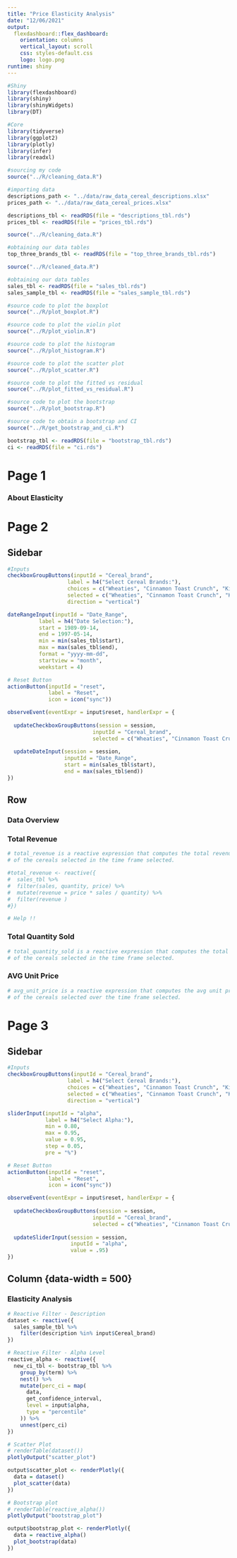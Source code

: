```yaml
---
title: "Price Elasticity Analysis"
date: "12/06/2021"
output: 
  flexdashboard::flex_dashboard:
    orientation: columns
    vertical_layout: scroll
    css: styles-default.css
    logo: logo.png
runtime: shiny
---
```


```r
#Shiny
library(flexdashboard)
library(shiny)
library(shinyWidgets)
library(DT)

#Core
library(tidyverse)
library(ggplot2)
library(plotly)
library(infer)
library(readxl)
```

```r
#sourcing my code
source("../R/cleaning_data.R")

#importing data
descriptions_path <- "../data/raw_data_cereal_descriptions.xlsx"
prices_path <- "../data/raw_data_cereal_prices.xlsx"

descriptions_tbl <- readRDS(file = "descriptions_tbl.rds")
prices_tbl <- readRDS(file = "prices_tbl.rds")
```

```r
source("../R/cleaning_data.R")

#obtaining our data tables
top_three_brands_tbl <- readRDS(file = "top_three_brands_tbl.rds")
```

```r
source("../R/cleaned_data.R")

#obtaining our data tables
sales_tbl <- readRDS(file = "sales_tbl.rds")
sales_sample_tbl <- readRDS(file = "sales_sample_tbl.rds")
```

```r
#source code to plot the boxplot
source("../R/plot_boxplot.R")
```

```r
#source code to plot the violin plot
source("../R/plot_violin.R")
```

```r
#source code to plot the histogram
source("../R/plot_histogram.R")
```

```r
#source code to plot the scatter plot
source("../R/plot_scatter.R")
```

```r
#source code to plot the fitted vs residual
source("../R/plot_fitted_vs_residual.R")
```

```r
#source code to plot the bootstrap
source("../R/plot_bootstrap.R")
```

```r
#source code to obtain a bootstrap and CI
source("../R/get_bootstrap_and_ci.R")

bootstrap_tbl <- readRDS(file = "bootstrap_tbl.rds")
ci <- readRDS(file = "ci.rds")
```


Page 1
==============================================

### About Elasticity


Page 2
==============================================

Sidebar {.sidebar}
----------------------------------------------

``` r
#Inputs
checkboxGroupButtons(inputId = "Cereal_brand",
                   label = h4("Select Cereal Brands:"),
                   choices = c("Wheaties", "Cinnamon Toast Crunch", "Kix"),
                   selected = c("Wheaties", "Cinnamon Toast Crunch", "Kix"),
                   direction = "vertical")

dateRangeInput(inputId = "Date_Range",
          label = h4("Date Selection:"),
          start = 1989-09-14,
          end = 1997-05-14,
          min = min(sales_tbl$start),
          max = max(sales_tbl$end),
          format = "yyyy-mm-dd",
          startview = "month",
          weekstart = 4)
```

```r
# Reset Button
actionButton(inputId = "reset",
             label = "Reset",
             icon = icon("sync"))

observeEvent(eventExpr = input$reset, handlerExpr = {
  
  updateCheckboxGroupButtons(session = session,
                           inputId = "Cereal_brand",
                           selected = c("Wheaties", "Cinnamon Toast Crunch", "Kix"))
  
  updateDateInput(session = session,
                  inputId = "Date_Range",
                  start = min(sales_tbl$start),
                  end = max(sales_tbl$end))
})
```

Row
----------------------------------------------

### Data Overview

### Total Revenue {.value-box}

``` r
# total_revenue is a reactive expression that computes the total revenue
# of the cereals selected in the time frame selected.

#total_revenue <- reactive({
#  sales_tbl %>%
#  filter(sales, quantity, price) %>%
#  mutate(revenue = price * sales / quantity) %>%
#  filter(revenue )
#})

# Help !!

```

### Total Quantity Sold {.value-box}

```r
# total_quantity_sold is a reactive expression that computes the total quantity sold
# of the cereals selected in the time frame selected.

```

### AVG Unit Price {.value-box}

```r
# avg_unit_price is a reactive expression that computes the avg unit price
# of the cereals selected over the time frame selected.
```



Page 3
==============================================

Sidebar {.sidebar}
----------------------------------------------

``` r
#Inputs
checkboxGroupButtons(inputId = "Cereal_brand",
                   label = h4("Select Cereal Brands:"),
                   choices = c("Wheaties", "Cinnamon Toast Crunch", "Kix"),
                   selected = c("Wheaties", "Cinnamon Toast Crunch", "Kix"),
                   direction = "vertical")

sliderInput(inputId = "alpha",
            label = h4("Select Alpha:"),
            min = 0.80,
            max = 0.95,
            value = 0.95,
            step = 0.05,
            pre = "%")
```

```r
# Reset Button
actionButton(inputId = "reset",
             label = "Reset",
             icon = icon("sync"))

observeEvent(eventExpr = input$reset, handlerExpr = {
  
  updateCheckboxGroupButtons(session = session,
                           inputId = "Cereal_brand",
                           selected = c("Wheaties", "Cinnamon Toast Crunch", "Kix"))
  
  updateSliderInput(session = session,
                    inputId = "alpha",
                    value = .95)
})
```

Column {data-width = 500}
----------------------------------------------

### Elasticity Analysis

```r
# Reactive Filter - Description
dataset <- reactive({
  sales_sample_tbl %>%
    filter(description %in% input$Cereal_brand)
})
```

```r
# Reactive Filter - Alpha Level
reactive_alpha <- reactive({
  new_ci_tbl <- bootstrap_tbl %>%
    group_by(term) %>%
    nest() %>%
    mutate(perc_ci = map(
      data,
      get_confidence_interval,
      level = input$alpha,
      type = "percentile"
    )) %>%
    unnest(perc_ci)
})

```

```r
# Scatter Plot
# renderTable(dataset())
plotlyOutput("scatter_plot")

output$scatter_plot <- renderPlotly({
  data = dataset()
  plot_scatter(data)
})
```

```r
# Bootstrap plot
# renderTable(reactive_alpha())
plotlyOutput("bootstrap_plot")

output$bootstrap_plot <- renderPlotly({
  data = reactive_alpha()
  plot_bootstrap(data)
})
```



